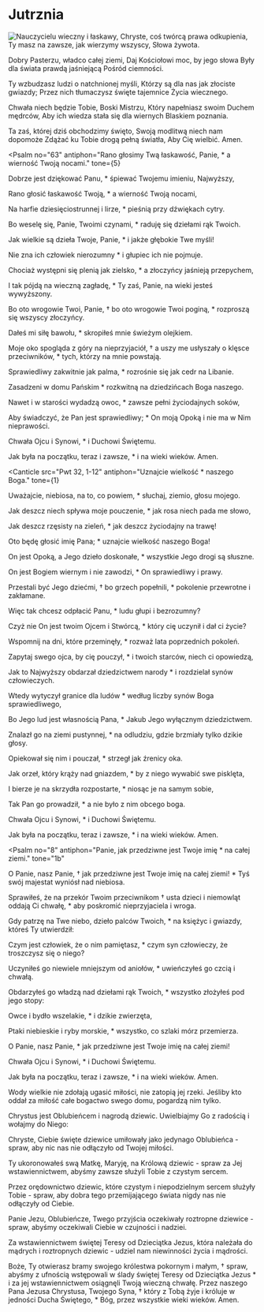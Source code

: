 
# Jutrznia

<Opening />

<Hymn>

<img src="hymn.png" alt="Nauczycielu wieczny i łaskawy,
Chryste, coś twórcą prawa odkupienia,
Ty masz na zawsze, jak wierzymy wszyscy,
Słowa żywota." />

Dobry Pasterzu, władco całej ziemi,
Daj Kościołowi moc, by jego słowa
Były dla świata prawdą jaśniejącą
Pośród ciemności.

Ty wzbudzasz ludzi o natchnionej myśli,
Którzy są dla nas jak złociste gwiazdy;
Przez nich tłumaczysz święte tajemnice
Życia wiecznego.

Chwała niech będzie Tobie, Boski Mistrzu,
Który napełniasz swoim Duchem mędrców,
Aby ich wiedza stała się dla wiernych
Blaskiem poznania.

Ta zaś, której dziś obchodzimy święto,
Swoją modlitwą niech nam dopomoże
Zdążać ku Tobie drogą pełną światła,
Aby Cię wielbić. Amen.

</Hymn>

<Psalm
  no="63"
  antiphon="Rano głosimy Twą łaskawość, Panie, * a wierność Twoją nocami."
  tone={5}
>

Dobrze jest dziękować Panu, *
śpiewać Twojemu imieniu, Najwyższy,

Rano głosić łaskawość Twoją, *
a wierność Twoją nocami,

Na harfie dziesięciostrunnej i lirze, *
pieśnią przy dźwiękach cytry.

Bo weselę się, Panie, Twoimi czynami, *
raduję się dziełami rąk Twoich.

Jak wielkie są dzieła Twoje, Panie, *
i jakże głębokie Twe myśli!

Nie zna ich człowiek nierozumny *
i głupiec ich nie pojmuje.

Chociaż występni się plenią jak zielsko, *
a złoczyńcy jaśnieją przepychem,

I tak pójdą na wieczną zagładę, *
Ty zaś, Panie, na wieki jesteś wywyższony.

Bo oto wrogowie Twoi, Panie, †
bo oto wrogowie Twoi poginą, *
rozproszą się wszyscy złoczyńcy.

Dałeś mi siłę bawołu, *
skropiłeś mnie świeżym olejkiem.

Moje oko spogląda z góry na nieprzyjaciół, †
a uszy me usłyszały o klęsce przeciwników, *
tych, którzy na mnie powstają.

Sprawiedliwy zakwitnie jak palma, *
rozrośnie się jak cedr na Libanie.

Zasadzeni w domu Pańskim *
rozkwitną na dziedzińcach Boga naszego.

Nawet i w starości wydadzą owoc, *
zawsze pełni życiodajnych soków,

Aby świadczyć, że Pan jest sprawiedliwy; *
On moją Opoką i nie ma w Nim nieprawości.

Chwała Ojcu i Synowi, *
i Duchowi Świętemu.

Jak była na początku, teraz i zawsze, *
i na wieki wieków. Amen.

</Psalm>

<Canticle
  src="Pwt 32, 1-12"
  antiphon="Uznajcie wielkość * naszego Boga."
  tone={1}
>

Uważajcie, niebiosa, na to, co powiem, *
słuchaj, ziemio, głosu mojego.

Jak deszcz niech spływa moje pouczenie, *
jak rosa niech pada me słowo,

Jak deszcz rzęsisty na zieleń, *
jak deszcz życiodajny na trawę!

Oto będę głosić imię Pana; *
uznajcie wielkość naszego Boga!

On jest Opoką, a Jego dzieło doskonałe, *
wszystkie Jego drogi są słuszne.

On jest Bogiem wiernym i nie zawodzi, *
On sprawiedliwy i prawy.

Przestali być Jego dziećmi, †
bo grzech popełnili, *
pokolenie przewrotne i zakłamane.

Więc tak chcesz odpłacić Panu, *
ludu głupi i bezrozumny?

Czyż nie On jest twoim Ojcem i Stwórcą, *
który cię uczynił i dał ci życie?

Wspomnij na dni, które przeminęły, *
rozważ lata poprzednich pokoleń.

Zapytaj swego ojca, by cię pouczył, *
i twoich starców, niech ci opowiedzą,

Jak to Najwyższy obdarzał dziedzictwem narody *
i rozdzielał synów człowieczych.

Wtedy wytyczył granice dla ludów *
według liczby synów Boga sprawiedliwego,

Bo Jego lud jest własnością Pana, *
Jakub Jego wyłącznym dziedzictwem.

Znalazł go na ziemi pustynnej, *
na odludziu, gdzie brzmiały tylko dzikie głosy.

Opiekował się nim i pouczał, *
strzegł jak źrenicy oka.

Jak orzeł, który krąży nad gniazdem, *
by z niego wywabić swe pisklęta,

I bierze je na skrzydła rozpostarte, *
niosąc je na samym sobie,

Tak Pan go prowadził, *
a nie było z nim obcego boga.

Chwała Ojcu i Synowi, *
i Duchowi Świętemu.

Jak była na początku, teraz i zawsze, *
i na wieki wieków. Amen.

</Canticle>

<Psalm
  no="8"
  antiphon="Panie, jak przedziwne jest Twoje imię * na całej ziemi."
  tone="1b"
>

O Panie, nasz Panie, †
jak przedziwne jest Twoje imię na całej ziemi! *
Tyś swój majestat wyniósł nad niebiosa.

Sprawiłeś, że na przekór Twoim przeciwnikom †
usta dzieci i niemowląt oddają Ci chwałę, *
aby poskromić nieprzyjaciela i wroga.

Gdy patrzę na Twe niebo, dzieło palców Twoich, *
na księżyc i gwiazdy, któreś Ty utwierdził:

Czym jest człowiek, że o nim pamiętasz, *
czym syn człowieczy, że troszczysz się o niego?

Uczyniłeś go niewiele mniejszym od aniołów, *
uwieńczyłeś go czcią i chwałą.

Obdarzyłeś go władzą nad dziełami rąk Twoich, *
wszystko złożyłeś pod jego stopy:

Owce i bydło wszelakie, *
i dzikie zwierzęta,

Ptaki niebieskie i ryby morskie, *
wszystko, co szlaki mórz przemierza.

O Panie, nasz Panie, *
jak przedziwne jest Twoje imię na całej ziemi!

Chwała Ojcu i Synowi, *
i Duchowi Świętemu.

Jak była na początku, teraz i zawsze, *
i na wieki wieków. Amen.

</Psalm>

<Reading src="PnP 8, 7">
Wody wielkie nie zdołają ugasić miłości, nie zatopią jej rzeki.
Jeśliby kto oddał za miłość całe bogactwo swego domu, pogardzą nim tylko.
</Reading>

<Responsory
  a="Szukam Ciebie, Panie,"
  b="Mówi serce moje."
  c="Będę szukać Twego oblicza."
/>

<Benedictus antiphon="Jeśli się nie odmienicie * i nie staniecie jak dzieci, / nie wejdziecie do królestwa niebieskiego." tone={5} />

<Intercessions response="Nagrodo dziewic, wysłuchaj nas, Panie.">

Chrystus jest Oblubieńcem i nagrodą dziewic.
Uwielbiajmy Go z radością i wołajmy do Niego:

Chryste, Ciebie święte dziewice umiłowały jako jedynago Oblubieńca - spraw, aby nic nas nie odłączyło od Twojej miłości.

Ty ukoronowałeś swą Matkę, Maryję, na Królową dziewic - spraw za Jej wstawiennictwem, abyśmy zawsze służyli Tobie z czystym sercem.

Przez orędownictwo dziewic, które czystym i niepodzielnym sercem służyły Tobie - spraw, aby dobra tego przemijającego świata nigdy nas nie odłączyły od Ciebie.

Panie Jezu, Oblubieńcze, Twego przyjścia oczekiwały roztropne dziewice - spraw, abyśmy oczekiwali Ciebie w czujności i nadziei.

Za wstawiennictwem świętej Teresy od Dzieciątka Jezus, która należała do mądrych i roztropnych dziewic - udziel nam niewinności życia i mądrości.

</Intercessions>

<Prayer>
  Boże, Ty otwierasz bramy swojego królestwa pokornym i małym,
  † spraw, abyśmy z ufnością wstępowali w ślady świętej Teresy od Dzieciątka Jezus *
  i za jej wstawiennictwem osiągnęli Twoją wieczną chwałę.
  Przez naszego Pana Jezusa Chrystusa, Twojego Syna, † który z Tobą
  żyje i króluje w jedności Ducha Świętego, * Bóg, przez wszystkie wieki wieków.
  Amen.
</Prayer>

<Dismissal />
